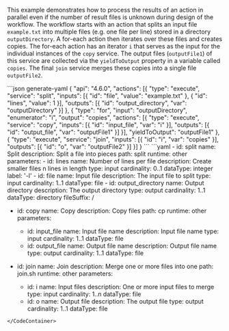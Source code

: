 This example demonstrates how to process the results of an action in parallel
even if the number of result files is unknown during design of the workflow.
The workflow starts with an action that splits an input file `example.txt` into
multiple files (e.g. one file per line) stored in a directory `outputDirectory`.
A for-each action then iterates over these files and creates copies. The
for-each action has an iterator `i` that serves as the input for the individual
instances of the `copy` service. The output files (`outputFile1`) of this service
are collected via the `yieldToOutput` property in a variable called `copies`.
The final `join` service merges these copies into a single file `outputFile2`.

<CodeContainer title="Workflow">
```json generate-yaml
{
  "api": "4.6.0",
  "actions": [{
    "type": "execute",
    "service": "split",
    "inputs": [{
      "id": "file",
      "value": "example.txt"
    }, {
      "id": "lines",
      "value": 1
    }],
    "outputs": [{
      "id": "output_directory",
      "var": "outputDirectory"
    }]
  }, {
    "type": "for",
    "input": "outputDirectory",
    "enumerator": "i",
    "output": "copies",
    "actions": [{
      "type": "execute",
      "service": "copy",
      "inputs": [{
        "id": "input_file",
        "var": "i"
      }],
      "outputs": [{
        "id": "output_file",
        "var": "outputFile1"
      }]
    }],
    "yieldToOutput": "outputFile1"
  }, {
    "type": "execute",
    "service": "join",
    "inputs": [{
      "id": "i",
      "var": "copies"
    }],
    "outputs": [{
      "id": "o",
      "var": "outputFile2"
    }]
  }]
}
```
</CodeContainer>

<CodeContainer title="conf/services.yaml">
```yaml
- id: split
  name: Split
  description: Split a file into pieces
  path: split
  runtime: other
  parameters:
    - id: lines
      name: Number of lines per file
      description: Create smaller files n lines in length
      type: input
      cardinality: 0..1
      dataType: integer
      label: '-l'
    - id: file
      name: Input file
      description: The input file to split
      type: input
      cardinality: 1..1
      dataType: file
    - id: output_directory
      name: Output directory
      description: The output directory
      type: output
      cardinality: 1..1
      dataType: directory
      fileSuffix: /

- id: copy
  name: Copy
  description: Copy files
  path: cp
  runtime: other
  parameters:
    - id: input_file
      name: Input file name
      description: Input file name
      type: input
      cardinality: 1..1
      dataType: file
    - id: output_file
      name: Output file name
      description: Output file name
      type: output
      cardinality: 1..1
      dataType: file

- id: join
  name: Join
  description: Merge one or more files into one
  path: join.sh
  runtime: other
  parameters:
    - id: i
      name: Input files
      description: One or more input files to merge
      type: input
      cardinality: 1..n
      dataType: file
    - id: o
      name: Output file
      description: The output file
      type: output
      cardinality: 1..1
      dataType: file
```
</CodeContainer>
